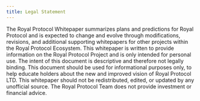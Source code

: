 ```yaml
---
title: Legal Statement
---
```


<GoBack link="/litepaper" />

The Royal Protocol Whitepaper summarizes plans and predictions for Royal Protocol and is expected to change and evolve through modifications, revisions, and additional supporting whitepapers for other projects within the Royal Protocol Ecosystem. This whitepaper is written to provide information on the Royal Protocol Project and is only intended for personal use. The intent of this document is descriptive and therefore not legally binding. This document should be used for informational purposes only, to help educate holders about the new and improved vision of Royal Protocol LTD. This whitepaper should not be redistributed, edited, or updated by any unofficial source. The Royal Protocol Team does not provide investment or financial advice.

<PrevNextButtons prev="shaping-the-way-we-game" />
